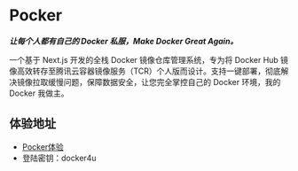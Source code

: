 # Pocker
**_让每个人都有自己的 Docker 私服，Make Docker Great Again。_**

一个基于 Next.js 开发的全栈 Docker 镜像仓库管理系统，专为将 Docker Hub 镜像高效转存至腾讯云容器镜像服务（TCR）个人版而设计。支持一键部署，彻底解决镜像拉取缓慢问题，保障数据安全，让您完全掌控自己的 Docker 环境，我的 Docker 我做主。

## 体验地址

- [Pocker体验](https://pocker4u.vercel.app/)
- 登陆密钥：docker4u